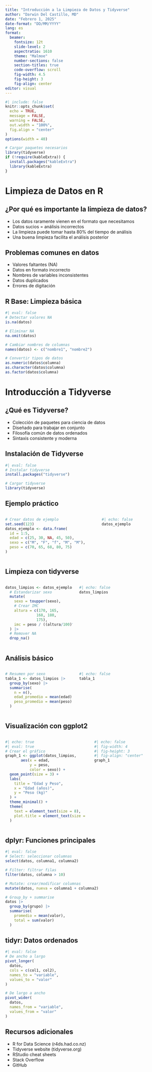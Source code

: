 ```yaml
---
title: "Introducción a la Limpieza de Datos y Tidyverse"
author: "Darwin Del Castillo, MD"
date: "Febrero 1, 2025"
date-format: "DD/MM/YYYY"
lang: es
format: 
  beamer:
    fontsize: 12t
    slide-level: 2
    aspectratio: 1610
    theme: "Malmoe"
    number-sections: false
    section-titles: true
    code-overflow: scroll
    fig-width: 4.5
    fig-height: 3
    fig-align: center
editor: visual
---
```


```r
#| include: false
knitr::opts_chunk$set(
  echo = TRUE,
  message = FALSE,
  warning = FALSE,
  out.width = "100%",
  fig.align = "center"
)
options(width = 40)

# Cargar paquetes necesarios
library(tidyverse)
if (!require(kableExtra)) {
  install.packages("kableExtra")
  library(kableExtra)
}
```

# Limpieza de Datos en R

## ¿Por qué es importante la limpieza de datos?

* Los datos raramente vienen en el formato que necesitamos
* Datos sucios = análisis incorrectos
* La limpieza puede tomar hasta 80% del tiempo de análisis
* Una buena limpieza facilita el análisis posterior

## Problemas comunes en datos

* Valores faltantes (NA)
* Datos en formato incorrecto
* Nombres de variables inconsistentes
* Datos duplicados
* Errores de digitación

## R Base: Limpieza básica

```r
#| eval: false
# Detectar valores NA
is.na(datos)

# Eliminar NA
na.omit(datos)

# Cambiar nombres de columnas
names(datos) <- c("nombre1", "nombre2")

# Convertir tipos de datos
as.numeric(datos$columna)
as.character(datos$columna)
as.factor(datos$columna)
```

# Introducción a Tidyverse

## ¿Qué es Tidyverse?

* Colección de paquetes para ciencia de datos
* Diseñado para trabajar en conjunto
* Filosofía común de datos ordenados
* Sintaxis consistente y moderna

## Instalación de Tidyverse

```r
#| eval: false
# Instalar tidyverse
install.packages("tidyverse")

# Cargar tidyverse
library(tidyverse)
```

## Ejemplo práctico

::: {.columns}
::: {.column width="60%"}
\small
```r
# Crear datos de ejemplo
set.seed(123)
datos_ejemplo <- data.frame(
  id = 1:5,
  edad = c(25, 30, NA, 45, 50),
  sexo = c("M", "F", "f", "M", "M"),
  peso = c(70, 65, 68, 80, 75)
)
```
:::

::: {.column width="40%"}
\small
```r
#| echo: false
datos_ejemplo
```
:::
:::

## Limpieza con tidyverse

::: {.columns}
::: {.column width="45%"}
\small
```r
datos_limpios <- datos_ejemplo |>
  # Estandarizar sexo
  mutate(
    sexo = toupper(sexo),
    # Crear IMC
    altura = c(170, 165, 
              168, 180, 
              175),
    imc = peso / ((altura/100)^2)
  ) |>
  # Remover NA
  drop_na()
```
:::

::: {.column width="55%"}
\small
```r
#| echo: false
datos_limpios
```
:::
:::

## Análisis básico

::: {.columns}
::: {.column width="45%"}
```r
# Resumen por sexo
tabla_1 <- datos_limpios |>
  group_by(sexo) |>
  summarise(
    n = n(),
    edad_promedio = mean(edad),
    peso_promedio = mean(peso)
  )
```
:::

::: {.column width="55%"}
```r
#| echo: false
tabla_1
```
:::
:::

## Visualización con ggplot2

::: {.columns}
::: {.column width="55%"}
\small
```r
#| echo: true
#| eval: true
# Crear el gráfico
graph_1 <- ggplot(datos_limpios, 
       aes(x = edad, 
           y = peso, 
           color = sexo)) +
  geom_point(size = 3) +
  labs(
    title = "Edad y Peso",
    x = "Edad (años)",
    y = "Peso (kg)"
  ) +
  theme_minimal() +
  theme(
    text = element_text(size = 8),
    plot.title = element_text(size = 10)
  )
```
:::

::: {.column width="45%"}
```r
#| echo: false
#| fig-width: 4
#| fig-height: 3
#| fig-align: "center"
graph_1
```
:::
:::

## dplyr: Funciones principales
\small
```r
#| eval: false
# Select: seleccionar columnas
select(datos, columna1, columna2)

# Filter: filtrar filas
filter(datos, columna > 10)

# Mutate: crear/modificar columnas
mutate(datos, nueva = columna1 + columna2)

# Group_by + summarise
datos |>
  group_by(grupo) |>
  summarise(
    promedio = mean(valor),
    total = sum(valor)
  )
```

## tidyr: Datos ordenados
\small
```r
#| eval: false
# De ancho a largo
pivot_longer(
  datos,
  cols = c(col1, col2),
  names_to = "variable",
  values_to = "valor"
)

# De largo a ancho
pivot_wider(
  datos,
  names_from = "variable",
  values_from = "valor"
)
```

## Recursos adicionales

* R for Data Science (r4ds.had.co.nz)
* Tidyverse website (tidyverse.org)
* RStudio cheat sheets
* Stack Overflow
* GitHub